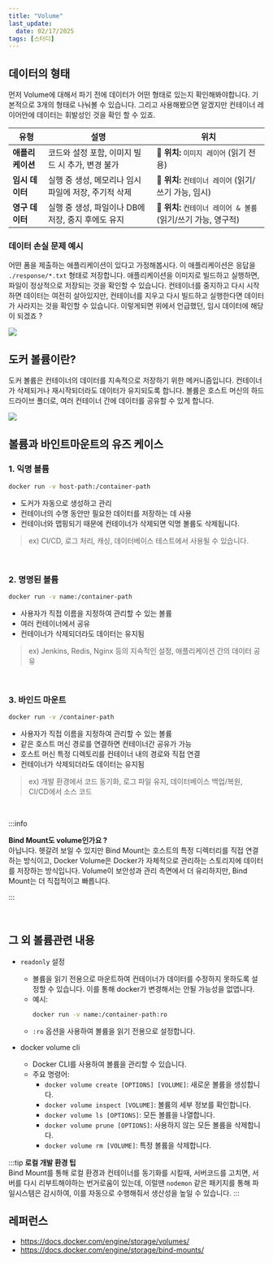```yaml
---
title: "Volume"
last_update:
  date: 02/17/2025
tags: [스터디]
---
```


## 데이터의 형태

먼저 Volume에 대해서 파기 전에 데이터가 어떤 형태로 있는지 확인해봐야합니다. 기본적으로 3개의 형태로 나눠볼 수 있습니다. 그리고 사용해봤으면 알겠지만 컨테이너 레이어안에 데이터는 휘발성인 것을 확인 할 수 있죠.

| 유형             | 설명                                                 | 위치                                                           |
| ---------------- | ---------------------------------------------------- | -------------------------------------------------------------- |
| **애플리케이션** | 코드와 설정 포함, 이미지 빌드 시 추가, 변경 불가     | **📍 위치:** `이미지 레이어` (읽기 전용)                       |
| **임시 데이터**  | 실행 중 생성, 메모리나 임시 파일에 저장, 주기적 삭제 | **📍 위치:** `컨테이너 레이어` (읽기/쓰기 가능, 임시)          |
| **영구 데이터**  | 실행 중 생성, 파일이나 DB에 저장, 중지 후에도 유지   | **📍 위치:** `컨테이너 레이어 & 볼륨` (읽기/쓰기 가능, 영구적) |

### 데이터 손실 문제 예시

어떤 폼을 제출하는 애플리케이션이 있다고 가정해봅시다. 이 애플리케이션은 응답을 `./response/*.txt` 형태로 저장합니다. 애플리케이션을 이미지로 빌드하고 실행하면, 파일이 정상적으로 저장되는 것을 확인할 수 있습니다.
컨테이너를 중지하고 다시 시작하면 데이터는 여전히 살아있지만, 컨테이너를 지우고 다시 빌드하고 실행한다면 데이터가 사라지는 것을 확인할 수 있습니다. 이렇게되면 위에서 언급했던, 임시 데이터에 해당이 되겠죠 ?

![](/img/25-02-17-02-17-51.png)

## 도커 볼륨이란?

도커 볼륨은 컨테이너의 데이터를 지속적으로 저장하기 위한 메커니즘입니다. 컨테이너가 삭제되거나 재시작되더라도 데이터가 유지되도록 합니다.
볼륨은 호스트 머신의 하드 드라이브 폴더로, 여러 컨테이너 간에 데이터를 공유할 수 있게 합니다.

![](/img/25-02-17-02-23-53.png)

## 볼륨과 바인트마운트의 유즈 케이스

### 1. **익명 볼륨**

```bash
docker run -v host-path:/container-path
```

- 도커가 자동으로 생성하고 관리
- 컨테이너의 수명 동안만 필요한 데이터를 저장하는 데 사용
- 컨테이너와 맵핑되기 때문에 컨테이너가 삭제되면 익명 볼륨도 삭제됩니다.

> ex) CI/CD, 로그 처리, 캐싱, 데이터베이스 테스트에서 사용될 수 있습니다.

<br />

### 2. **명명된 볼륨**

```bash
docker run -v name:/container-path
```

- 사용자가 직접 이름을 지정하여 관리할 수 있는 볼륨
- 여러 컨테이너에서 공유
- 컨테이너가 삭제되더라도 데이터는 유지됨

> ex) Jenkins, Redis, Nginx 등의 지속적인 설정, 애플리케이션 간의 데이터 공유

<br />

### 3. **바인드 마운트**

```bash
docker run -v /container-path
```

- 사용자가 직접 이름을 지정하여 관리할 수 있는 볼륨
- 같은 호스트 머신 경로를 연결하면 컨테이너간 공유가 가능
- 호스트 머신 특정 디렉토리를 컨테이너 내의 경로와 직접 연결
- 컨테이너가 삭제되더라도 데이터는 유지됨

> ex) 개발 환경에서 코드 동기화, 로그 파일 유지, 데이터베이스 백업/복원, CI/CD에서 소스 코드

<br />

:::info

**Bind Mount도 volume인가요 ?** <br />
아닙니다. 헷갈려 보일 수 있지만 Bind Mount는 호스트의 특정 디렉터리를 직접 연결하는 방식이고, Docker Volume은 Docker가 자체적으로 관리하는 스토리지에 데이터를 저장하는 방식입니다. Volume이 보안성과 관리 측면에서 더 유리하지만, Bind Mount는 더 직접적이고 빠릅니다.

:::

<br />

## 그 외 볼륨관련 내용

- `readonly` 설정

  - 볼륨을 읽기 전용으로 마운트하여 컨테이너가 데이터를 수정하지 못하도록 설정할 수 있습니다. 이를 통해 docker가 변경해서는 안될 가능성을 없앱니다.
  - 예시:
    ```bash
    docker run -v name:/container-path:ro
    ```
  - `:ro` 옵션을 사용하여 볼륨을 읽기 전용으로 설정합니다.

- docker volume cli
  - Docker CLI를 사용하여 볼륨을 관리할 수 있습니다.
  - 주요 명령어:
    - `docker volume create [OPTIONS] [VOLUME]`: 새로운 볼륨을 생성합니다.
    - `docker volume inspect [VOLUME]`: 볼륨의 세부 정보를 확인합니다.
    - `docker volume ls [OPTIONS]`: 모든 볼륨을 나열합니다.
    - `docker volume prune [OPTIONS]`: 사용하지 않는 모든 볼륨을 삭제합니다.
    - `docker volume rm [VOLUME]`: 특정 볼륨을 삭제합니다.


:::tip
**로컬 개발 환경 팁** <br/>
Bind Mount를 통해 로컬 환경과 컨테이너를 동기화를 시킬때, 서버코드를 고치면, 서버를 다시 리부트해야하는 번거로움이 있는데, 이럴땐 `nodemon` 같은 패키지를 통해 파일시스템은 감시하여, 이를 자동으로 수행해줘서 생산성을 높일 수 있습니다.
:::


## 레퍼런스

- https://docs.docker.com/engine/storage/volumes/
- https://docs.docker.com/engine/storage/bind-mounts/
